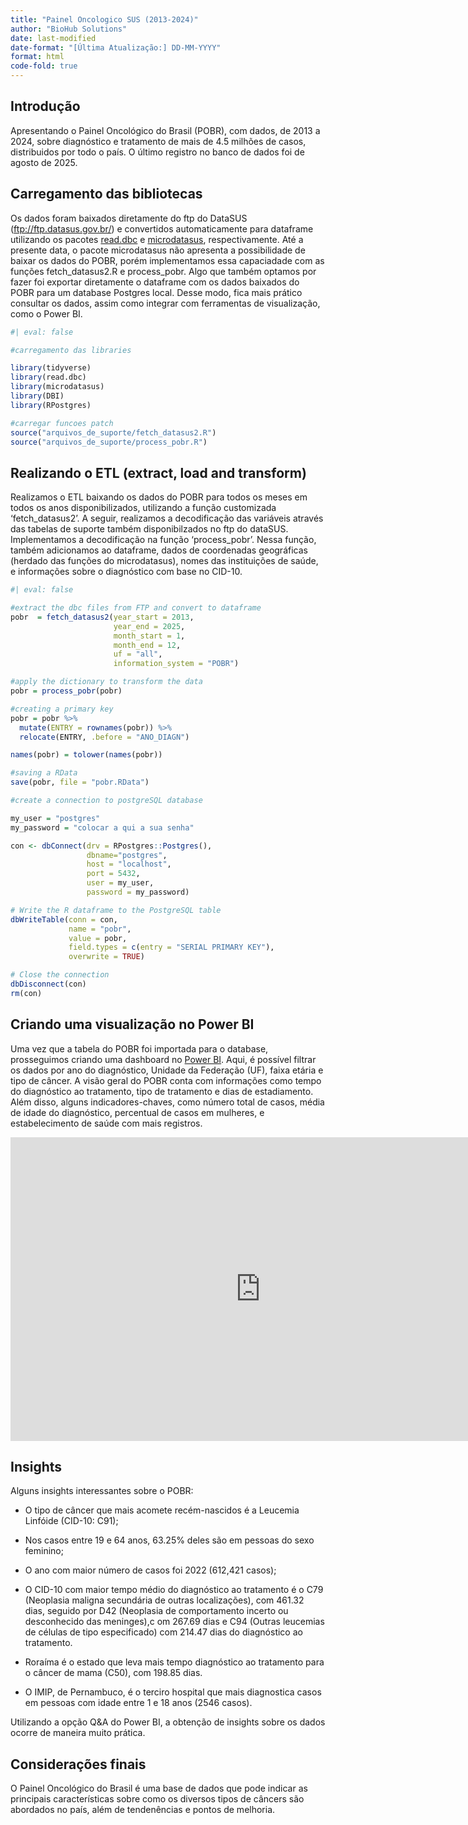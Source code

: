 ---
title: "Painel Oncologico SUS (2013-2024)"
author: "BioHub Solutions"
date: last-modified
date-format: "[Última Atualização:] DD-MM-YYYY"
format: html
code-fold: true
---

## Introdução

Apresentando o Painel Oncológico do Brasil (POBR), com dados, de 2013 a 2024, sobre diagnóstico e tratamento de mais de 4.5 milhões de casos, distribuidos por todo o país. O último registro no banco de dados foi de agosto de 2025.

## Carregamento das bibliotecas

Os dados foram baixados diretamente do ftp do DataSUS (<ftp://ftp.datasus.gov.br/>) e convertidos automaticamente para dataframe utilizando os pacotes [read.dbc](https://github.com/danicat/read.dbc) e [microdatasus](https://github.com/rfsaldanha/microdatasus), respectivamente. Até a presente data, o pacote microdatasus não apresenta a possibilidade de baixar os dados do POBR, porém implementamos essa capaciadade com as funções fetch_datasus2.R e process_pobr. Algo que também optamos por fazer foi exportar diretamente o dataframe com os dados baixados do POBR para um database Postgres local. Desse modo, fica mais prático consultar os dados, assim como integrar com ferramentas de visualização, como o Power BI.

```{r, warning=FALSE, message=FALSE}
#| eval: false

#carregamento das libraries

library(tidyverse)
library(read.dbc)
library(microdatasus)
library(DBI)
library(RPostgres)

#carregar funcoes patch
source("arquivos_de_suporte/fetch_datasus2.R")
source("arquivos_de_suporte/process_pobr.R")
```

## Realizando o ETL (extract, load and transform)

Realizamos o ETL baixando os dados do POBR para todos os meses em todos os anos disponibilizados, utilizando a função customizada 'fetch_datasus2'. A seguir, realizamos a decodificação das variáveis através das tabelas de suporte também disponibilzados no ftp do dataSUS. Implementamos a decodificação na função 'process_pobr'. Nessa função, também adicionamos ao dataframe, dados de coordenadas geográficas (herdado das funções do microdatasus), nomes das instituições de saúde, e informações sobre o diagnóstico com base no CID-10.

```{r, warning=FALSE, message=FALSE}
#| eval: false

#extract the dbc files from FTP and convert to dataframe
pobr  = fetch_datasus2(year_start = 2013,
                       year_end = 2025,
                       month_start = 1,
                       month_end = 12,
                       uf = "all",
                       information_system = "POBR")

#apply the dictionary to transform the data
pobr = process_pobr(pobr)

#creating a primary key
pobr = pobr %>%
  mutate(ENTRY = rownames(pobr)) %>%
  relocate(ENTRY, .before = "ANO_DIAGN")

names(pobr) = tolower(names(pobr))

#saving a RData
save(pobr, file = "pobr.RData")

#create a connection to postgreSQL database

my_user = "postgres"
my_password = "colocar a qui a sua senha"

con <- dbConnect(drv = RPostgres::Postgres(),
                 dbname="postgres",
                 host = "localhost",
                 port = 5432,
                 user = my_user,
                 password = my_password)

# Write the R dataframe to the PostgreSQL table
dbWriteTable(conn = con,
             name = "pobr",   
             value = pobr,
             field.types = c(entry = "SERIAL PRIMARY KEY"),
             overwrite = TRUE)

# Close the connection
dbDisconnect(con)
rm(con)
```

## Criando uma visualização no Power BI

Uma vez que a tabela do POBR foi importada para o database, prosseguimos criando uma dashboard no [Power BI](https://app.powerbi.com/view?r=eyJrIjoiN2E0NjY4NmMtMWFhYS00NzdkLWIwNzctZmU1ZTg1NzBhZjQyIiwidCI6ImRlMzE1NjI5LWUzZDItNGY4MC1iM2U0LWY2MjJiZWQ3ZmRmYyJ9&pageName=ReportSection). Aqui, é possível filtrar os dados por ano do diagnóstico, Unidade da Federação (UF), faixa etária e tipo de câncer. A visão geral do POBR conta com informações como tempo do diagnóstico ao tratamento, tipo de tratamento e dias de estadiamento. Além disso, alguns indicadores-chaves, como número total de casos, média de idade do diagnóstico, percentual de casos em mulheres, e estabelecimento de saúde com mais registros.

```{=html}

<iframe title="oncomap v1" width="800" height="486" src="https://app.powerbi.com/view?r=eyJrIjoiMmFjODk2MGQtOTE1My00YTQ0LWEyOWYtZTdiYmRjNjhkNGVhIiwidCI6ImRlMzE1NjI5LWUzZDItNGY4MC1iM2U0LWY2MjJiZWQ3ZmRmYyJ9" frameborder="0" allowFullScreen="true"></iframe>
```

## Insights

Alguns insights interessantes sobre o POBR:

-   O tipo de câncer que mais acomete recém-nascidos é a Leucemia Linfóide (CID-10: C91);

-   Nos casos entre 19 e 64 anos, 63.25% deles são em pessoas do sexo feminino;

-   O ano com maior número de casos foi 2022 (612,421 casos);

-   O CID-10 com maior tempo médio do diagnóstico ao tratamento é o C79 (Neoplasia maligna secundária de outras localizações), com 461.32 dias, seguido por D42 (Neoplasia de comportamento incerto ou desconhecido das meninges),c om 267.69 dias e C94 (Outras leucemias de células de tipo especificado) com 214.47 dias do diagnóstico ao tratamento.

-   Roraíma é o estado que leva mais tempo diagnóstico ao tratamento para o câncer de mama (C50), com 198.85 dias.

-   O IMIP, de Pernambuco, é o terciro hospital que mais diagnostica casos em pessoas com idade entre 1 e 18 anos (2546 casos).

Utilizando a opção Q&A do Power BI, a obtenção de insights sobre os dados ocorre de maneira muito prática.

## Considerações finais

O Painel Oncológico do Brasil é uma base de dados que pode indicar as principais características sobre como os diversos tipos de câncers são abordados no país, além de tendenências e pontos de melhoria.
